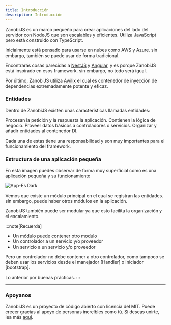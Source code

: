 ---
title: Introducción
description: Introducción
---


ZanobiJS es un marco pequeño para crear aplicaciones del lado del servidor con NodeJS que son escalables y eficientes.
Utiliza JavaScript pero está construido con TypeScript.

Inicialmente está pensado para usarse en nubes como AWS y Azure. sin embargo, también se puede usar de forma tradicional.

Encontrarás cosas parecidas a [NestJS](https://nestjs.com/) y [Angular](https://angular.io/),
y es porque ZanobiJS está inspirado en esos framework. sin embargo, no todo será igual.

Por último, ZanobiJS utiliza [Awilix](https://github.com/jeffijoe/awilix/) el cual es contenedor de
inyección de dependencias extremadamente potente y eficaz.

### Entidades

Dentro de ZanobiJS existen unas características llamadas entidades:

<CardGrid stagger>
	<Card title="Componentes" icon="document">
  Procesan la petición y la respuesta la aplicación.
	</Card>
	<Card title="Servicios" icon="add-document">
  Contienen la lógica de negocio.
	</Card>
	<Card title="proveedores" icon="open-book">
  Proveer datos básicos a controladores o servicios.
	</Card>
	<Card title="Módulos" icon="setting">
    Organizar y añadir entidades al contenedor DI.
	</Card>
</CardGrid>


Cada una de estas tiene una responsabilidad y son muy importantes para el funcionamiento del framework.

### Estructura de una aplicación pequeña

En esta imagen puedes observar de forma muy superficial como es una aplicación pequeña y su funcionamiento

<Image src={imgAppEsDark} alt="App-Es Dark" />

Vemos que existe un módulo principal en el cual se registran las entidades. sin embargo, puede haber otros módulos en la aplicación.

ZanobiJS también puede ser modular ya que esto facilita la organización y el escalamiento.

:::note[Recuerda]
* Un módulo puede contener otro modulo
* Un controlador a un servicio y/o proveedor
* Un servicio a un servicio y/o proveedor

Pero un controlador no debe contener a otro controlador, como tampoco se deben usar los servicios desde el manejador [Handler] o iniciador [bootstrap]. 

Lo anterior por buenas prácticas.
:::

---

### Apoyanos

ZanobiJS es un proyecto de código abierto con licencia del MIT. Puede crecer gracias al apoyo de personas increíbles como tú.
Si deseas unirte, lea más [aquí](https://github.com/devdroide/ZanobiJS).
